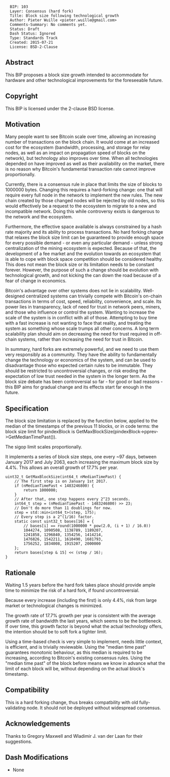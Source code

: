 <pre>
  BIP: 103
  Layer: Consensus (hard fork)
  Title: Block size following technological growth
  Author: Pieter Wuille <pieter.wuille@gmail.com>
  Comments-Summary: No comments yet.
  Status: Draft
  Dash Status: Ignored
  Type: Standards Track
  Created: 2015-07-21
  License: BSD-2-Clause
</pre>

==Abstract==

This BIP proposes a block size growth intended to accommodate for hardware and other technological improvements for the foreseeable future.

==Copyright==

This BIP is licensed under the 2-clause BSD license.

==Motivation==

Many people want to see Bitcoin scale over time, allowing an increasing number of transactions on the block chain. It would come at an increased cost for the ecosystem (bandwidth, processing, and storage for relay nodes, as well as an impact on propagation speed of blocks on the network), but technology also improves over time. When all technologies depended on have improved as well as their availability on the market, there is no reason why Bitcoin's fundamental transaction rate cannot improve proportionally.

Currently, there is a consensus rule in place that limits the size of blocks to 1000000 bytes. Changing this requires a hard-forking change: one that will require every full node in the network to implement the new rules. The new chain created by those changed nodes will be rejected by old nodes, so this would effectively be a request to the ecosystem to migrate to a new and incompatible network. Doing this while controversy exists is dangerous to the network and the ecosystem.

Furthermore, the effective space available is always constrained by a hash rate majority and its ability to process transactions. No hard forking change that relaxes the block size limit can be guaranteed to provide enough space for every possible demand - or even any particular demand - unless strong centralization of the mining ecosystem is expected. Because of that, the development of a fee market and the evolution towards an ecosystem that is able to cope with block space competition should be considered healthy. This does not mean the block size or its limitation needs to be constant forever. However, the purpose of such a change should be evolution with technological growth, and not kicking the can down the road because of a fear of change in economics.

Bitcoin's advantage over other systems does not lie in scalability. Well-designed centralized systems can trivially compete with Bitcoin's on-chain transactions in terms of cost, speed, reliability, convenience, and scale. Its power lies in transparency, lack of need for trust in network peers, miners, and those who influence or control the system. Wanting to increase the scale of the system is in conflict with all of those. Attempting to buy time with a fast increase is not wanting to face that reality, and treating the system as something whose scale trumps all other concerns. A long term scalability plan should aim on decreasing the need for trust required in off-chain systems, rather than increasing the need for trust in Bitcoin.

In summary, hard forks are extremely powerful, and we need to use them very responsibly as a community. They have the ability to fundamentally change the technology or economics of the system, and can be used to disadvantage those who expected certain rules to be immutable. They should be restricted to uncontroversial changes, or risk eroding the expectation of low trust needed in the system in the longer term. As the block size debate has been controversial so far - for good or bad reasons - this BIP aims for gradual change and its effects start far enough in the future.

==Specification==

The block size limitation is replaced by the function below, applied to the median of the timestamps of the previous 11 blocks, or in code terms: the block size limit for pindexBlock is GetMaxBlockSize(pindexBlock->pprev->GetMedianTimePast()).

The sigop limit scales proportionally.

It implements a series of block size steps, one every ~97 days, between January 2017 and July 2063, each increasing the maximum block size by 4.4%. This allows an overall growth of 17.7% per year.

<pre>
uint32_t GetMaxBlockSize(int64_t nMedianTimePast) {
    // The first step is on January 1st 2017.
    if (nMedianTimePast < 1483246800) {
        return 1000000;
    }
    // After that, one step happens every 2^23 seconds.
    int64_t step = (nMedianTimePast - 1483246800) >> 23;
    // Don't do more than 11 doublings for now.
    step = std::min<int64_t>(step, 175);
    // Every step is a 2^(1/16) factor.
    static const uint32_t bases[16] = {
        // bases[i] == round(1000000 * pow(2.0, (i + 1) / 16.0))
        1044274, 1090508, 1138789, 1189207,
        1241858, 1296840, 1354256, 1414214,
        1476826, 1542211, 1610490, 1681793,
        1756252, 1834008, 1915207, 2000000
    };
    return bases[step & 15] << (step / 16);
}
</pre>

==Rationale==

Waiting 1.5 years before the hard fork takes place should provide ample time to minimize the risk of a hard fork, if found uncontroversial.

Because every increase (including the first) is only 4.4%, risk from large market or technological changes is minimized.

The growth rate of 17.7% growth per year is consistent with the average growth rate of bandwidth the last years, which seems to be the bottleneck. If over time, this growth factor is beyond what the actual technology offers, the intention should be to soft fork a tighter limit.

Using a time-based check is very simple to implement, needs little context, is efficient, and is trivially reviewable. Using the "median time past" guarantees monotonic behaviour, as this median is required to be increasing, according to Bitcoin's existing consensus rules. Using the "median time past" of the block before means we know in advance what the limit of each block will be, without depending on the actual block's timestamp.

==Compatibility==

This is a hard forking change, thus breaks compatbility with old fully-validating node. It should not be deployed without widespread consensus.

==Acknowledgements==

Thanks to Gregory Maxwell and Wladimir J. van der Laan for their suggestions.

==Dash Modifications==
* None
